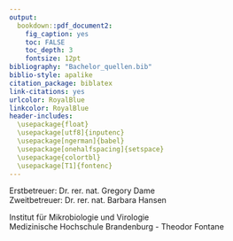 ---
output:
  bookdown::pdf_document2:
    fig_caption: yes
    toc: FALSE
    toc_depth: 3
    fontsize: 12pt
bibliography: "Bachelor_quellen.bib"
biblio-style: apalike
citation_package: biblatex
link-citations: yes
urlcolor: RoyalBlue
linkcolor: RoyalBlue
header-includes:
  \usepackage{float}
  \usepackage[utf8]{inputenc}
  \usepackage[ngerman]{babel}
  \usepackage[onehalfspacing]{setspace}
  \usepackage{colortbl}
  \usepackage[T1]{fontenc}
---

\vspace*{1 cm}

\begin{centering}

\LARGE

{\bf Bachelorarbeit}

\vspace{2 cm}

\Huge

{\bf Entwicklung und Optimierung eines isothermen Amplifikationssystems zur Detektion von Influenza A und B Viren-RNA für die Point-of-care Diagnostik }

\vspace{2 cm}

\Large
Julius Rublack 
\vspace{0.2 cm}




\normalsize

Matrikel Nr.: 3801533


`r format(Sys.time(), '%d. %B, %Y')`


\end{centering}
\vspace{3 cm}
Erstbetreuer: Dr. rer. nat. Gregory Dame  
Zweitbetreuer: Dr. rer. nat. Barbara Hansen

 
Institut für Mikrobiologie und Virologie  
Medizinische Hochschule Brandenburg - Theodor Fontane
\normalsize